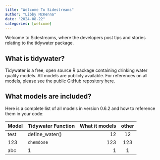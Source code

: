 ```yaml
---
title: "Welcome To Sidestreams"
author: "Libby McKenna"
date: "2024-08-22"
categories: [welcome]
---
```


Welcome to Sidestreams, where the developers post tips and stories relating to the tidywater package.

## What is tidywater?

Tidywater is a free, open source R package containing drinking water quality models. All models
are publicly available. For references on all models, please see the public GitHub repository <a href = "https://github.com/BrownandCaldwell-Public/tidywater"> here</a>.

## What models are included?

Here is a complete list of all models in version 0.6.2 and how to reference them in your code: 


| Model   | Tidywater Function | What it models | other  |
|---------|:-------------------|---------------:|:------:|
| test    | define_water()     |    12          |   12   |
| 123     | `chemdose`         |   123          |  123   |
| abc     | 1                  |     1          |   1    |


